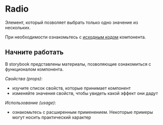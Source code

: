 
<Meta title="Intro" />

# Radio

Элемент, который позволяет выбрать только одно значение из нескольких.

При необходимости ознакомьтесь с [исходным кодом](https://github.com/2e32/react-radio) компонента.

## Начните работать

В storybook представлены материалы, позволяющие ознакомиться с функционалом компонента.

_Свойства (props)_:

- изучите список свойств, которые принимает компонент
- изменяйте значения свойств, чтобы увидеть какой эффект они дадут

_Использование (usage)_:

- ознакомьтесь с расширенным применением. Некоторые примеры могут носить практический характер

